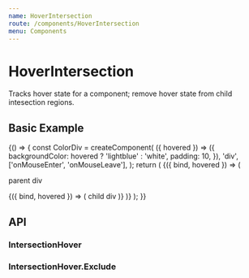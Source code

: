 ```yaml
---
name: HoverIntersection
route: /components/HoverIntersection
menu: Components
---
```



# HoverIntersection

Tracks hover state for a component; remove hover state from child intesection regions.

## Basic Example

<Playground>
  {() => {
    const ColorDiv = createComponent(
      ({ hovered }) => ({
        backgroundColor: hovered ? 'lightblue' : 'white',
        padding: 10,
      }),
      'div',
      ['onMouseEnter', 'onMouseLeave'],
    );
    return (
      <HoverIntersection>
        {({ bind, hovered }) => (
          <StyleProvider>
            <ColorDiv {...bind} hovered={hovered}>
              <p>parent div</p>
              <HoverIntersection.Exclude>
                {({ bind, hovered }) => (
                  <ColorDiv {...bind} hovered={hovered}>
                    child div
                  </ColorDiv>
                )}
              </HoverIntersection.Exclude>
            </ColorDiv>
          </StyleProvider>
        )}
      </HoverIntersection>
    );
  }}
</Playground>

## API

### IntersectionHover

<PropsTable of={HoverIntersection} />

### IntersectionHover.Exclude

<PropsTable of={HoverIntersection.Exclude} />
